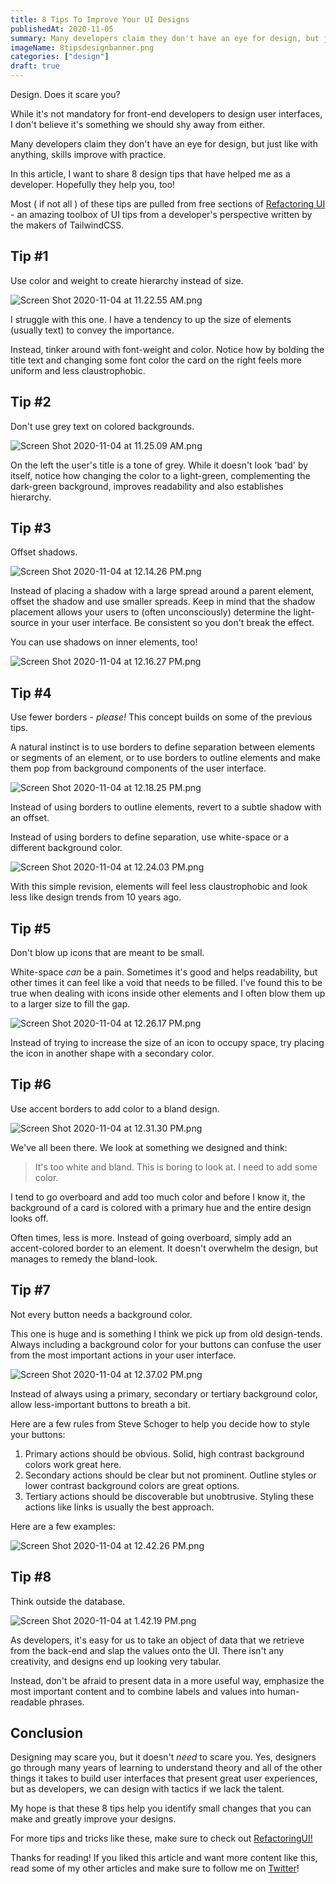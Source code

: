 ---
title: 8 Tips To Improve Your UI Designs
publishedAt: 2020-11-05
summary: Many developers claim they don't have an eye for design, but just like with anything, skills improve with practice. In this article, I want to share 8 design tips that have helped me as a developer. Hopefully they help you, too!
imageName: 8tipsdesignbanner.png
categories: ["design"]
draft: true
---

Design. Does it scare you?

While it's not mandatory for front-end developers to design user interfaces, I don't believe it's something we should shy away from either.

Many developers claim they don't have an eye for design, but just like with anything, skills improve with practice.

In this article, I want to share 8 design tips that have helped me as a developer. Hopefully they help you, too!

Most ( if not all ) of these tips are pulled from free sections of [Refactoring UI](https://refactoringui.com/book/) - an amazing toolbox of UI tips from a developer's perspective written by the makers of TailwindCSS.

## Tip #1

Use color and weight to create hierarchy instead of size.

![Screen Shot 2020-11-04 at 11.22.55 AM.png](https://cdn.hashnode.com/res/hashnode/image/upload/v1604510584475/POg0zbBSj.png)

I struggle with this one. I have a tendency to up the size of elements (usually text) to convey the importance.

Instead, tinker around with font-weight and color. Notice how by bolding the title text and changing some font color the card on the right feels more uniform and less claustrophobic.

## Tip #2

Don't use grey text on colored backgrounds.

![Screen Shot 2020-11-04 at 11.25.09 AM.png](https://cdn.hashnode.com/res/hashnode/image/upload/v1604510715655/GrUJyDAv1.png)

On the left the user's title is a tone of grey. While it doesn't look 'bad' by itself, notice how changing the color to a light-green, complementing the dark-green background, improves readability and also establishes hierarchy.

## Tip #3

Offset shadows.

![Screen Shot 2020-11-04 at 12.14.26 PM.png](https://cdn.hashnode.com/res/hashnode/image/upload/v1604513673356/ulmmCH8WN.png)

Instead of placing a shadow with a large spread around a parent element, offset the shadow and use smaller spreads. Keep in mind that the shadow placement allows your users to (often unconsciously) determine the light-source in your user interface. Be consistent so you don't break the effect.

You can use shadows on inner elements, too!

![Screen Shot 2020-11-04 at 12.16.27 PM.png](https://cdn.hashnode.com/res/hashnode/image/upload/v1604513884807/Y_0JTVHu5.png)

## Tip #4

Use fewer borders - _please!_
This concept builds on some of the previous tips.

A natural instinct is to use borders to define separation between elements or segments of an element, or to use borders to outline elements and make them pop from background components of the user interface.

![Screen Shot 2020-11-04 at 12.18.25 PM.png](https://cdn.hashnode.com/res/hashnode/image/upload/v1604513954146/h_aXNIkOu.png)

Instead of using borders to outline elements, revert to a subtle shadow with an offset.

Instead of using borders to define separation, use white-space or a different background color.

![Screen Shot 2020-11-04 at 12.24.03 PM.png](https://cdn.hashnode.com/res/hashnode/image/upload/v1604514250081/k-5uOnWmD.png)

With this simple revision, elements will feel less claustrophobic and look less like design trends from 10 years ago.

## Tip #5

Don't blow up icons that are meant to be small.

White-space _can_ be a pain. Sometimes it's good and helps readability, but other times it can feel like a void that needs to be filled. I've found this to be true when dealing with icons inside other elements and I often blow them up to a larger size to fill the gap.

![Screen Shot 2020-11-04 at 12.26.17 PM.png](https://cdn.hashnode.com/res/hashnode/image/upload/v1604514410045/8I4ftPg-x.png)

Instead of trying to increase the size of an icon to occupy space, try placing the icon in another shape with a secondary color.

## Tip #6

Use accent borders to add color to a bland design.

![Screen Shot 2020-11-04 at 12.31.30 PM.png](https://cdn.hashnode.com/res/hashnode/image/upload/v1604514697946/qhzaXNrH2.png)

We've all been there.
We look at something we designed and think:

> It's too white and bland. This is boring to look at. I need to add some color.

I tend to go overboard and add too much color and before I know it, the background of a card is colored with a primary hue and the entire design looks off.

Often times, less is more. Instead of going overboard, simply add an accent-colored border to an element. It doesn't overwhelm the design, but manages to remedy the bland-look.

## Tip #7

Not every button needs a background color.

This one is huge and is something I think we pick up from old design-tends. Always including a background color for your buttons can confuse the user from the most important actions in your user interface.

![Screen Shot 2020-11-04 at 12.37.02 PM.png](https://cdn.hashnode.com/res/hashnode/image/upload/v1604515029886/enzPE9BCB.png)

Instead of always using a primary, secondary or tertiary background color, allow less-important buttons to breath a bit.

Here are a few rules from Steve Schoger to help you decide how to style your buttons:

1. Primary actions should be obvious. Solid, high contrast background colors work great here.
2. Secondary actions should be clear but not prominent. Outline styles or lower contrast background colors are great options.
3. Tertiary actions should be discoverable but unobtrusive. Styling these actions like links is usually the best approach.

Here are a few examples:

![Screen Shot 2020-11-04 at 12.42.26 PM.png](https://cdn.hashnode.com/res/hashnode/image/upload/v1604515362039/0J_0fmxth.png)

## Tip #8

Think outside the database.

![Screen Shot 2020-11-04 at 1.42.19 PM.png](https://cdn.hashnode.com/res/hashnode/image/upload/v1604518949671/JTE-Enr3X.png)

As developers, it's easy for us to take an object of data that we retrieve from the back-end and slap the values onto the UI. There isn't any creativity, and designs end up looking very tabular.

Instead, don't be afraid to present data in a more useful way, emphasize the most important content and to combine labels and values into human-readable phrases.

## Conclusion

Designing may scare you, but it doesn't _need_ to scare you. Yes, designers go through many years of learning to understand theory and all of the other things it takes to build user interfaces that present great user experiences, but as developers, we can design with tactics if we lack the talent.

My hope is that these 8 tips help you identify small changes that you can make and greatly improve your designs.

For more tips and tricks like these, make sure to check out [RefactoringUI!](https://refactoringui.com/book/)

Thanks for reading! If you liked this article and want more content like this, read some of my other articles and make sure to follow me on [Twitter](https://twitter.com/BraydonCoyer)!
